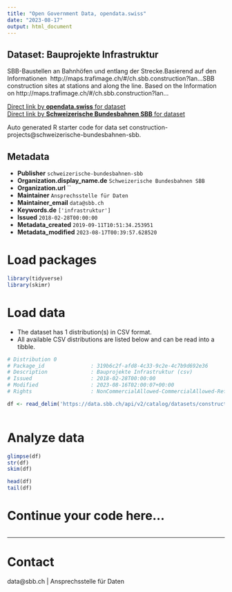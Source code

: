 ```yaml
---
title: "Open Government Data, opendata.swiss"
date: "2023-08-17"
output: html_document
---
```


## Dataset: Bauprojekte Infrastruktur

SBB-Baustellen an Bahnhöfen und entlang der Strecke.Basierend auf den Informationen  http://maps.trafimage.ch/#/ch.sbb.construction?lan...SBB construction sites at stations and along the line.
Based on the Information on http://maps.trafimage.ch/#/ch.sbb.construction?lan...

[Direct link by **opendata.swiss** for dataset](https://opendata.swiss/de/dataset/bauprojekte-infrastruktur)<br>
[Direct link by **Schweizerische Bundesbahnen SBB** for dataset](https://data.sbb.ch/explore/dataset/construction-projects/)

Auto generated R starter code for data set construction-projects@schweizerische-bundesbahnen-sbb.

## Metadata

- **Publisher** `schweizerische-bundesbahnen-sbb`
- **Organization.display_name.de** `Schweizerische Bundesbahnen SBB`
- **Organization.url** ``
- **Maintainer** `Ansprechsstelle für Daten`
- **Maintainer_email** `data@sbb.ch`
- **Keywords.de** `['infrastruktur']`
- **Issued** `2018-02-28T00:00:00`
- **Metadata_created** `2019-09-11T10:51:34.253951`
- **Metadata_modified** `2023-08-17T00:39:57.628520`


# Load packages

```r

library(tidyverse)
library(skimr)

```

# Load data

-   The dataset has 1 distribution(s) in CSV format.
-   All available CSV distributions are listed below and can be read into a tibble.

```r

# Distribution 0
# Package_id               : 319b6c2f-afd8-4c33-9c2e-4c7b9d692e36
# Description              : Bauprojekte Infrastruktur (csv)
# Issued                   : 2018-02-28T00:00:00
# Modified                 : 2023-08-16T02:00:07+00:00
# Rights                   : NonCommercialAllowed-CommercialAllowed-ReferenceRequired

df <- read_delim('https://data.sbb.ch/api/v2/catalog/datasets/construction-projects/exports/csv')



```

# Analyze data

```r

glimpse(df)
str(df)
skim(df)

head(df)
tail(df)

```

# Continue your code here...

```r

```

------------------------------------------------------------------------

# Contact

data@sbb.ch | Ansprechsstelle für Daten

